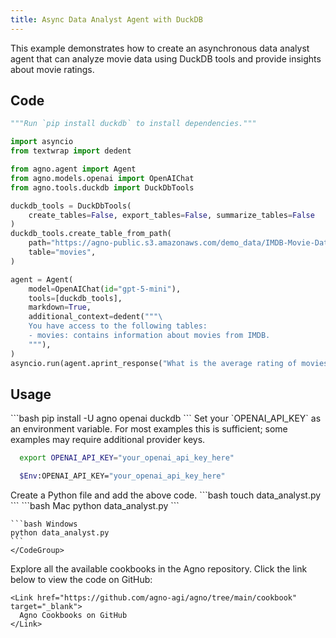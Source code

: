 ```yaml
---
title: Async Data Analyst Agent with DuckDB
---
```


This example demonstrates how to create an asynchronous data analyst agent that can analyze movie data using DuckDB tools and provide insights about movie ratings.

## Code

```python data_analyst.py
"""Run `pip install duckdb` to install dependencies."""

import asyncio
from textwrap import dedent

from agno.agent import Agent
from agno.models.openai import OpenAIChat
from agno.tools.duckdb import DuckDbTools

duckdb_tools = DuckDbTools(
    create_tables=False, export_tables=False, summarize_tables=False
)
duckdb_tools.create_table_from_path(
    path="https://agno-public.s3.amazonaws.com/demo_data/IMDB-Movie-Data.csv",
    table="movies",
)

agent = Agent(
    model=OpenAIChat(id="gpt-5-mini"),
    tools=[duckdb_tools],
    markdown=True,
    additional_context=dedent("""\
    You have access to the following tables:
    - movies: contains information about movies from IMDB.
    """),
)
asyncio.run(agent.aprint_response("What is the average rating of movies?"))
```

## Usage

<Steps>
  <Snippet file="create-venv-step.mdx" />

  <Step title="Install libraries">
    ```bash
    pip install -U agno openai duckdb
    ```
  </Step>

  <Step title="Export your OpenAI API key">
  Set your `OPENAI_API_KEY` as an environment variable. For most examples this is sufficient; some examples may require additional provider keys.

  <CodeGroup>

  ```bash Mac/Linux
    export OPENAI_API_KEY="your_openai_api_key_here"
  ```

  ```bash Windows
    $Env:OPENAI_API_KEY="your_openai_api_key_here"
  ```
  </CodeGroup> 
</Step>

  <Step title="Create a Python file">
    Create a Python file and add the above code.
    ```bash
    touch data_analyst.py
    ```
  </Step>

  <Step title="Run Agent">
    <CodeGroup>
    ```bash Mac
    python data_analyst.py
    ```
    
    ```bash Windows
    python data_analyst.py
    ```
    </CodeGroup>
  </Step>

  <Step title="Find All Cookbooks">
    Explore all the available cookbooks in the Agno repository. Click the link below to view the code on GitHub:

    <Link href="https://github.com/agno-agi/agno/tree/main/cookbook" target="_blank">
      Agno Cookbooks on GitHub
    </Link>
  </Step>
</Steps>